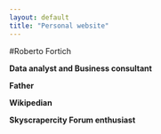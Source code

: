 ```yaml
---
layout: default
title: "Personal website"
---
```


#Roberto Fortich 

**Data analyst and Business consultant**

**Father**

**Wikipedian**

**Skyscrapercity Forum enthusiast**